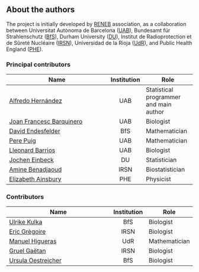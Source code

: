## About the authors {-}

The project is initially developed by [RENEB](http://www.reneb.net) association, as a collaboration between Universitat Autònoma de Barcelona ([UAB](https://www.uab.cat/)), Bundesamt für Strahlenschutz ([BfS](http://www.bfs.de/EN/home/home_node.html)), Durham University ([DU](https://www.dur.ac.uk/)), Institut de Radioprotection et de Sûreté Nucléaire ([IRSN](https://www.irsn.fr/EN/Pages/Home.aspx)), Universidad de la Rioja ([UdR](https://www.unirioja.es/)), and Public Health England ([PHE](https://www.phe-protectionservices.org.uk/)).

### Principal contributors {-}

| Name                                                                                     | Institution | Role                                   |
|------------------------------------------------------------------------------------------|:-----------:|----------------------------------------|
| [Alfredo Hernández](http://aldomann.com)                                                 | UAB         | Statistical programmer and main author |
| [Joan Francesc Barquinero](https://orcid.org/0000-0003-0084-5268)                        | UAB         | Biologist                              |
| [David Endesfelder](https://www.researchgate.net/profile/David_Endesfelder2)             | BfS         | Mathematician                          |
| [Pere Puig](http://grupsderecerca.uab.cat/advancedstochasticmodelling/content/pere-puig) | UAB         | Mathematician                          |
| [Lleonard Barrios](https://orcid.org/0000-0002-6151-8503)                                | UAB         | Biologist                              |
| [Jochen Einbeck](https://orcid.org/0000-0002-9457-2020)                                  | DU          | Statistician                           |
| [Amine Benadjaoud](https://www.researchgate.net/profile/Mohamed_Benadjaoud)              | IRSN        | Biostatistician                        |
| [Elizabeth Ainsbury](https://www.phe-protectionservices.org.uk/cds/team/liz_ainsbury)    | PHE         | Physicist                              |

### Contributors {-}

| Name                                                                                                      | Institution | Role          |
|-----------------------------------------------------------------------------------------------------------|:-----------:|---------------|
| [Ulrike Kulka](https://orcid.org/0000-0002-7734-3162)                                                     |     BfS     | Biologist     |
| [Eric Grègoire](https://www.researchgate.net/profile/Eric_Gregoire2)                                      |     IRSN    | Biologist     |
| [Manuel Higueras](https://investigacion.unirioja.es/investigadores/1322/detalle)                          |     UdR     | Mathematician |
| [Gruel Gaëtan](https://www.researchgate.net/profile/Gruel_Gaetan)                                         |     IRSN    | Biologist     |
| [Ursula Oestreicher](https://www.researchgate.net/scientific-contributions/2121336457_Ursula_Oestreicher) |     BfS     | Biologist     |
